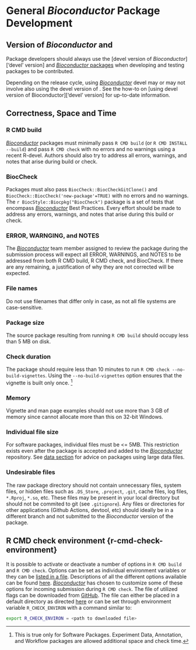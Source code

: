 # General _Bioconductor_ Package Development {#general}

## Version of _Bioconductor_ and <i class="fab fa-r-project"></i>

Package developers should always use the [devel version of _Bioconductor_]['devel' version] and
[_Bioconductor_ packages](https://bioconductor.org/packages/devel/BiocViews.html#___Software) when developing and testing packages to be contributed.

Depending on the <i class="fab fa-r-project"></i> release cycle, using [_Bioconductor_](https://bioconductor.org/) devel may or may not involve also using the devel version of <i class="fab fa-r-project"></i>.
See the how-to on [using devel version of Bioconductor]['devel' version] for up-to-date information.

## Correctness, Space and Time {#correctness-space-and-time}

### R CMD build {#r-cmd-build}

[_Bioconductor_](https://bioconductor.org/) packages must minimally pass `R CMD build` (or `R CMD INSTALL --build`) and pass `R CMD check` with no errors and no warnings using a recent R-devel.
Authors should also try to address all errors, warnings, and notes that arise during build or check.

### BiocCheck {#bioccheck}

Packages must also pass `BiocCheck::BiocCheckGitClone()` and `BiocCheck::BiocCheck('new-package'=TRUE)` with no errors and no warnings.
The `r BiocStyle::Biocpkg("BiocCheck")` package is a set of tests that encompass [_Bioconductor_](https://bioconductor.org/) Best Practices.
Every effort should be made to address any errors, warnings, and notes that
arise during this build or check.


### ERROR, WARNGING, and NOTES {#error-warnging-and-notes}

The [_Bioconductor_](https://bioconductor.org/) team member assigned to review
the package during the submission process will expect all ERROR, WARNINGS, and
NOTES to be addressed from both R CMD build, R CMD check, and BiocCheck. If
there are any remaining, a justification of why they are not corrected will be
expected.


### File names {#file-names}

Do not use filenames that differ only in case, as not all file systems are case-sensitive.

### Package size {#package-size}

The source package resulting from running `R CMD build` should occupy less than 5 MB on disk.

### Check duration {#check-duration}

The package should require less than 10 minutes to run `R CMD check --no-build-vignettes`.
Using the `--no-build-vignettes` option ensures that the vignette is built only once.
^[This is true only for Software Packages.
Experiment Data, Annotation, and Workflow packages are allowed additional space and check time.]

### Memory {#memory}

Vignette and man page examples should not use more than 3 GB of memory since <i class="fab fa-r-project"></i> cannot allocate more than this on 32-bit Windows.

### Individual file size {#individual-file-size}

For software packages, individual files must be <= 5MB.
This restriction exists even after the package is accepted and added to the
[_Bioconductor_](https://bioconductor.org/) repository. See [data section](#data) for
advice on packages using large data files. 

### Undesirable files {#undesirable-files}

The raw package directory should not contain unnecessary files, system files, or
hidden files such as `.DS_Store`, `.project`, `.git`, cache files, log files,
`*.Rproj`, `*.so`, etc. These files may be present in your local directory but should not be commited to
git (see [`.gitignore`]{#gitignore}). Any files or directories for other
applications (Github Actions, devtool, etc) should ideally be in a different
branch and not submitted to the _Bioconductor_ version of the package. 

## R CMD check environment {r-cmd-check-environment}

It is possible to activate or deactivate a number of options in `R CMD build` and `R CMD check`.
Options can be set as individual environment variables or they can be [listed in a file](https://cran.r-project.org/doc/manuals/r-release/R-exts.html#Checking-and-building-packages).
Descriptions of all the different options available can be found [here](https://cran.r-project.org/doc/manuals/r-devel/R-ints.html#Tools).
[_Bioconductor_](https://bioconductor.org/) has chosen to customize some of these options for incoming submission during `R CMD check`.
The file of utilized flags can be downloaded from [<i class="fab fa-github"></i> GitHub](https://github.com/Bioconductor/packagebuilder/blob/master/check.Renviron).
The file can either be placed in a default directory as directed [here](https://cran.r-project.org/doc/manuals/r-release/R-exts.html#Checking-and-building-packages) or can be set through environment variable `R_CHECK_ENVIRON` with a command similar to:

```bash
export R_CHECK_ENVIRON = <path to downloaded file>
```
